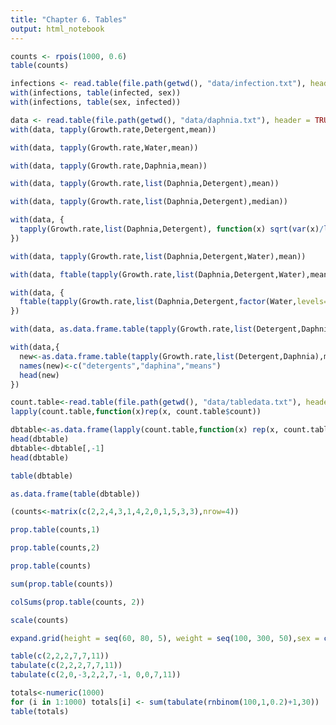 ```yaml
---
title: "Chapter 6. Tables"
output: html_notebook
---
```

```r
counts <- rpois(1000, 0.6)
table(counts)
```

```r
infections <- read.table(file.path(getwd(), "data/infection.txt"), header = TRUE)
with(infections, table(infected, sex))
with(infections, table(sex, infected))
```

```r
data <- read.table(file.path(getwd(), "data/daphnia.txt"), header = TRUE)
with(data, tapply(Growth.rate,Detergent,mean))
```
```r
with(data, tapply(Growth.rate,Water,mean))
```
```r
with(data, tapply(Growth.rate,Daphnia,mean))
```
```r
with(data, tapply(Growth.rate,list(Daphnia,Detergent),mean))
```
```r
with(data, tapply(Growth.rate,list(Daphnia,Detergent),median))
```
```r
with(data, {
  tapply(Growth.rate,list(Daphnia,Detergent), function(x) sqrt(var(x)/length(x)))
})
```
```r
with(data, tapply(Growth.rate,list(Daphnia,Detergent,Water),mean))
```
```r
with(data, ftable(tapply(Growth.rate,list(Daphnia,Detergent,Water),mean)))
```
```r
with(data, {
  ftable(tapply(Growth.rate,list(Daphnia,Detergent,factor(Water,levels=c("Wear","Tyne"))),mean))
})
```
```r
with(data, as.data.frame.table(tapply(Growth.rate,list(Detergent,Daphnia),mean)))
```
```r
with(data,{
  new<-as.data.frame.table(tapply(Growth.rate,list(Detergent,Daphnia),mean))
  names(new)<-c("detergents","daphina","means")
  head(new)
})
```
```r
count.table<-read.table(file.path(getwd(), "data/tabledata.txt"), header=T)
lapply(count.table,function(x)rep(x, count.table$count))
```
```r
dbtable<-as.data.frame(lapply(count.table,function(x) rep(x, count.table$count)))
head(dbtable)
dbtable<-dbtable[,-1]
head(dbtable)
```
```r
table(dbtable)
```
```r
as.data.frame(table(dbtable))
```
```r
(counts<-matrix(c(2,2,4,3,1,4,2,0,1,5,3,3),nrow=4))
```
```r
prop.table(counts,1)
```
```r
prop.table(counts,2)
```
```r
prop.table(counts)
```
```r
sum(prop.table(counts))
```
```r
colSums(prop.table(counts, 2))
```
```r
scale(counts)
```
```r
expand.grid(height = seq(60, 80, 5), weight = seq(100, 300, 50),sex = c("Male","Female"))
```
```r
table(c(2,2,2,7,7,11))
tabulate(c(2,2,2,7,7,11))
tabulate(c(2,0,-3,2,2,7,-1, 0,0,7,11))
```
```r
totals<-numeric(1000)
for (i in 1:1000) totals[i] <- sum(tabulate(rnbinom(100,1,0.2)+1,30))
table(totals)
```

